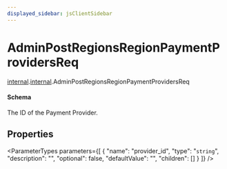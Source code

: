 ```yaml
---
displayed_sidebar: jsClientSidebar
---
```



# AdminPostRegionsRegionPaymentProvidersReq

[internal](../../admin_discounts/modules/admin_discounts.internal.mdx).[internal](../modules/admin_discounts.internal.internal.mdx).AdminPostRegionsRegionPaymentProvidersReq

#### Schema

The ID of the Payment Provider.

## Properties

<ParameterTypes parameters={[
  {
    "name": "provider_id",
    "type": "`string`",
    "description": "",
    "optional": false,
    "defaultValue": "",
    "children": []
  }
]} />
